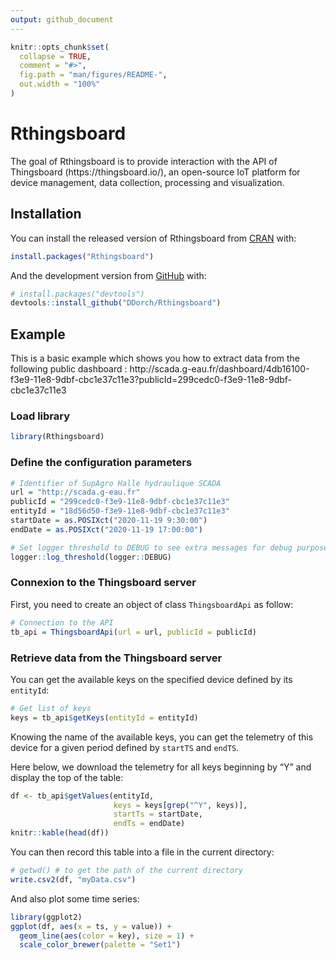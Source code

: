 ---
output: github_document
---

<!-- README.md is generated from README.Rmd. Please edit that file -->

```{r, include = FALSE}
knitr::opts_chunk$set(
  collapse = TRUE,
  comment = "#>",
  fig.path = "man/figures/README-",
  out.width = "100%"
)
```

# Rthingsboard

<!-- badges: start -->
<!-- badges: end -->

The goal of Rthingsboard is to provide interaction with the API of Thingsboard (https://thingsboard.io/), an open-source IoT platform for device management, data collection, processing and visualization. 



## Installation

You can install the released version of Rthingsboard from [CRAN](https://CRAN.R-project.org) with:

``` r
install.packages("Rthingsboard")
```

And the development version from [GitHub](https://github.com/) with:

``` r
# install.packages("devtools")
devtools::install_github("DDorch/Rthingsboard")
```
## Example

This is a basic example which shows you how to extract data from the following public dashboard : http://scada.g-eau.fr/dashboard/4db16100-f3e9-11e8-9dbf-cbc1e37c11e3?publicId=299cedc0-f3e9-11e8-9dbf-cbc1e37c11e3

### Load library

```{r setup}
library(Rthingsboard)
```

### Define the configuration parameters

```{r parameters}
# Identifier of SupAgro Halle hydraulique SCADA
url = "http://scada.g-eau.fr"
publicId = "299cedc0-f3e9-11e8-9dbf-cbc1e37c11e3"
entityId = "18d56d50-f3e9-11e8-9dbf-cbc1e37c11e3"
startDate = as.POSIXct("2020-11-19 9:30:00")
endDate = as.POSIXct("2020-11-19 17:00:00")

# Set logger threshold to DEBUG to see extra messages for debug purpose
logger::log_threshold(logger::DEBUG)
```

### Connexion to the Thingsboard server

First, you need to create an object of class `ThingsboardApi` as follow:

``` {r connection}
# Connection to the API
tb_api = ThingsboardApi(url = url, publicId = publicId)
```
### Retrieve data from the Thingsboard server

You can get the available keys on the specified device defined by its `entityId`:

``` {r getKeys}
# Get list of keys
keys = tb_api$getKeys(entityId = entityId)
```

Knowing the name of the available keys, you can get the telemetry of this device for a given period defined by `startTS` and `endTS`.

Here below, we download the telemetry for all keys beginning by "Y" and display the top of the table:

```{r getValues}
df <- tb_api$getValues(entityId,
                       keys = keys[grep("^Y", keys)],
                       startTs = startDate,
                       endTs = endDate)
knitr::kable(head(df))
```
You can then record this table into a file in the current directory:

```{r write_csv, eval=FALSE}
# getwd() # to get the path of the current directory
write.csv2(df, "myData.csv")
```

And also plot some time series:

```{r plot_telemetry}
library(ggplot2)
ggplot(df, aes(x = ts, y = value)) + 
  geom_line(aes(color = key), size = 1) +
  scale_color_brewer(palette = "Set1")
```


